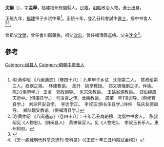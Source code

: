 '''沈綱'''（{{bd|1418年||？}}），字'''孟舉'''，福建福州府閩縣人，民籍。[[明朝|明朝]]政治人物。進士出身。

正统九年，[[福建|福建]]甲子乡试中舉<ref>明·黄仲昭 《八闽通志》（卷四十八）：九年甲子乡试　沈刚第二人。　陈叔绍第三人。叔纲之弟。　林建教谕。　高升　姚举教授。　郑文镐理剧之子。伴读。　陈兴(俱府学。)　王鉴　郭政训导。　朱宗荣教谕。　王勗翁源教谕。　郑伯纯应天府中。(俱闽县学。)　何浚宣之侄。龙南教谕。　周荣　熊118训导。(俱侯官县学。)　刘琮怀安县学。　李达学正。　李叔玉(俱长乐县学。)许绅　陈庆友德训导。　郑陆瑞安教谕。(俱福清县学。)</ref>。正統十年，登乙丑科會試中[[進士|進士]]，授中书舍人<ref>明·黄仲昭 《八闽通志》（卷四十八）：十年乙丑商辂榜　沈纲中书舍人。　陈叔绍见《人物志》。(俱闽县人)　黄镐侯官人。见《人物志》。　李叔玉长乐人。惠州知府。
</ref><ref>{{cite web|title=《福州府志（清·乾隆）》选举四|url=http://www.fzdqw.com/ShowText.asp?ToBook=1411&index=96&|publisher=福州地情网|accessdate=2014-05-04|deadurl=yes|archiveurl=https://web.archive.org/web/20140504191714/http://www.fzdqw.com/ShowText.asp?ToBook=1411&index=96&|archivedate=2014-05-04}}</ref>。

曾祖父[[沈榮|沈榮]]，曾任會川衛鎮撫。祖父[[沈忠|沈忠]]，曾任福清縣巡檢。父亲[[沈全|沈全]]<ref>《天一阁藏明代科举录选刊·登科录》（《正統十年乙丑科殿試金榜》）</ref>。

==參考==
{{reflist}}
{{明朝人物小作品}}
{{正統十年乙丑科殿試金榜}}

[[Category:闽县人|Category:闽县人]]
[[Category:明朝中書舍人|Category:明朝中書舍人]]